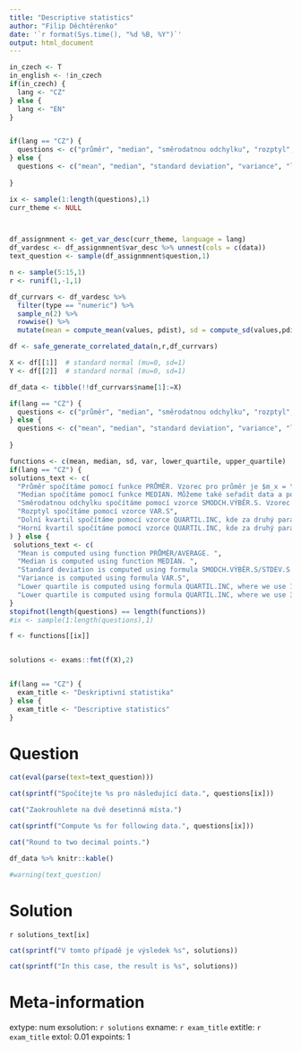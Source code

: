 ```yaml
---
title: "Descriptive statistics"
author: "Filip Děchtěrenko"
date: '`r format(Sys.time(), "%d %B, %Y")`'
output: html_document
---
```


```r
in_czech <- T
in_english <- !in_czech
if(in_czech) {
  lang <- "CZ"
} else {
  lang <- "EN"
}


if(lang == "CZ") {
  questions <- c("průměr", "median", "směrodatnou odchylku", "rozptyl", "dolní kvartil", "horní kvartil")
} else {
  questions <- c("mean", "median", "standard deviation", "variance", "lower quartile", "upper quartile")
  
}

ix <- sample(1:length(questions),1)
curr_theme <- NULL



```

```r

```

```r
df_assignmnent <- get_var_desc(curr_theme, language = lang)
df_vardesc <- df_assignmnent$var_desc %>% unnest(cols = c(data))
text_question <- sample(df_assignmnent$question,1)

n <- sample(5:15,1)
r <- runif(1,-1,1)

df_currvars <- df_vardesc %>% 
  filter(type == "numeric") %>% 
  sample_n(2) %>% 
  rowwise() %>% 
  mutate(mean = compute_mean(values, pdist), sd = compute_sd(values,pdist))

df <- safe_generate_correlated_data(n,r,df_currvars)

X <- df[[1]]  # standard normal (mu=0, sd=1)
Y <- df[[2]]  # standard normal (mu=0, sd=1)

df_data <- tibble(!!df_currvars$name[1]:=X)

if(lang == "CZ") {
  questions <- c("průměr", "median", "směrodatnou odchylku", "rozptyl", "dolní kvartil", "horní kvartil")
} else {
  questions <- c("mean", "median", "standard deviation", "variance", "lower quartile", "upper quartile")
  
}

functions <- c(mean, median, sd, var, lower_quartile, upper_quartile)
if(lang == "CZ") {
solutions_text <- c(
  "Průměr spočítáme pomocí funkce PRŮMĚR. Vzorec pro průměr je $m_x = \\frac{1}{n}\\sum_{i=1}^{n}{x_i}$",
  "Median spočítáme pomocí funkce MEDIAN. Můžeme také seřadit data a použít prostřední hodnotu (v případě sudého počtu bereme průměr z dvou prostředních čísel",
  "Směrodatnou odchylku spočítáme pomocí vzorce SMODCH.VÝBĚR.S. Vzorec pro výpočet je $sd_x = \\sqrt{\\frac{1}{n-1}\\sum_{i=1}^{n}{(x_i-\\bar{x}})^2}$",
  "Rozptyl spočítáme pomocí vzorce VAR.S",
  "Dolní kvartil spočítáme pomocí vzorce QUARTIL.INC, kde za druhý parametr dosadíme hodnotu 1",
  "Horní kvartil spočítáme pomocí vzorce QUARTIL.INC, kde za druhý parametr dosadíme hodnotu 3"
) } else {
 solutions_text <- c(
  "Mean is computed using function PRŮMĚR/AVERAGE. ",
  "Median is computed using function MEDIAN. ",
  "Standard deviation is computed using formula SMODCH.VÝBĚR.S/STDEV.S.",
  "Variance is computed using formula VAR.S",
  "Lower quartile is computed using formula QUARTIL.INC, where we use 1 as second parameter",
  "Lower quartile is computed using formula QUARTIL.INC, where we use 3 as second parameter") 
}
stopifnot(length(questions) == length(functions))
#ix <- sample(1:length(questions),1)

f <- functions[[ix]]


solutions <- exams::fmt(f(X),2)


if(lang == "CZ") {
  exam_title <- "Deskriptivní statistika"
} else {
  exam_title <- "Descriptive statistics"
}


```

Question
========
```r
cat(eval(parse(text=text_question)))
```

```r
cat(sprintf("Spočítejte %s pro následující data.", questions[ix]))

cat("Zaokrouhlete na dvě desetinná místa.")
```

```r
cat(sprintf("Compute %s for following data.", questions[ix]))

cat("Round to two decimal points.")
```

```r
df_data %>% knitr::kable()
```

```r
#warning(text_question)
```

Solution
========

`r solutions_text[ix]`

```r
cat(sprintf("V tomto případě je výsledek %s", solutions))
```

```r
cat(sprintf("In this case, the result is %s", solutions))
```


Meta-information
================
extype: num
exsolution: `r solutions`
exname:  `r exam_title`
extitle: `r exam_title`
extol: 0.01
expoints: 1

